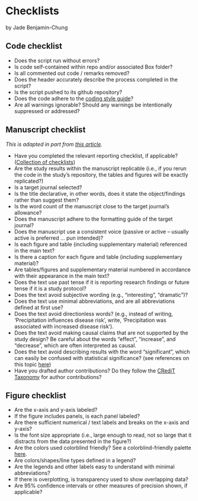 # Checklists

by Jade Benjamin-Chung 

## Code checklist
- Does the script run without errors?
- Is code self-contained within repo and/or associated Box folder?
- Is all commented out code / remarks removed? 
- Does the header accurately describe the process completed in the script? 
- Is the script pushed to its github repository?
- Does the code adhere to the [coding style guide](https://jadebc.github.io/lab-manual/coding-style.html)? 
- Are all warnings ignorable? Should any warnings be intentionally suppressed or addressed?


## Manuscript checklist
*This is adapted in part from [this article](https://www.nature.com/articles/d41586-019-01431-z).*

- Have you completed the relevant reporting checklist, if applicable? ([Collection of checklists](https://www.equator-network.org/about-us/what-is-a-reporting-guideline/))
- Are the study results within the manuscript replicable (i.e., if you rerun the code in the study's repository, the tables and figures will be exactly replicated?)
- Is a target journal selected?
- Is the title declarative, in other words, does it state the object/findings rather than suggest them?
- Is the word count of the manuscript close to the target journal's allowance?
- Does the manuscript adhere to the formatting guide of the target journal?
- Does the manuscript use a consistent voice (passive or active -- usually active is preferred ... pun intended)?
- Is each figure and table (including supplementary material) referenced in the main text?
- Is there a caption for each figure and table (including supplementary material)?
- Are tables/figures and supplementary material numbered in accordance with their appearance in the main text? 
- Does the text use past tense if it is reporting research findings or future tense if it is a study protocol? 
- Does the text avoid subjective wording (e.g., "interesting", "dramatic")?
- Does the text use minimal abbreviations, and are all abbreviations defined at first use?
- Does the text avoid directionless words? (e.g., instead of writing, ‘Precipitation influences disease risk’, write, ‘Precipitation was associated with increased disease risk’). 
- Does the text avoid making causal claims that are not supported by the study design? Be careful about the words "effect", "increase", and "decrease", which are often interpreted as causal. 
- Does the text avoid describing results with the word "significant", which can easily be confused with statistical significance? (see references on this topic [here](https://journals.lww.com/epidem/Fulltext/2001/05000/The_Value_of_P.2.aspx))
- Have you drafted author contributions? Do they follow the [CRediT Taxonomy](https://journals.plos.org/plosone/s/authorship/?utm_source=plos&utm_medium=blog&utm_campaign=plos-1607-credit#loc-author-contributions) for author contributions?

## Figure checklist
- Are the x-axis and y-axis labeled?
- If the figure includes panels, is each panel labeled?
- Are there sufficient numerical / text labels and breaks on the x-axis and y-axis? 
- Is the font size appropriate (i.e., large enough to read, not so large that it distracts from the data presented in the figure?)
- Are the colors used colorblind friendly? See a colorblind-friendly palette [here](http://www.cookbook-r.com/Graphs/Colors_(ggplot2)/#a-colorblind-friendly-palette).
- Are colors/shapes/line types defined in a legend?
- Are the legends and other labels easy to understand with minimal abbreviations? 
- If there is overplotting, is transparency used to show overlapping data? 
- Are 95% confidence intervals or other measures of precision shown, if applicable?
